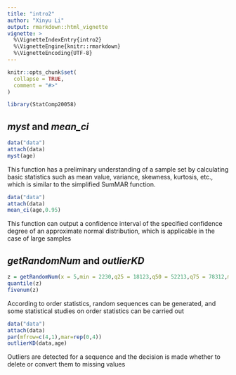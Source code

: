 ---
title: "intro2"
author: "Xinyu Li"
output: rmarkdown::html_vignette
vignette: >
  %\VignetteIndexEntry{intro2}
  %\VignetteEngine{knitr::rmarkdown}
  %\VignetteEncoding{UTF-8}
---

```{r, include = FALSE}
knitr::opts_chunk$set(
  collapse = TRUE,
  comment = "#>"
)
```

```{r setup}
library(StatComp20058)
```

##  _myst_  and  _mean_ci_

```{r message=FALSE}
data("data")
attach(data)
myst(age)
```
This function has a preliminary understanding of a sample set by calculating basic statistics such as mean value, variance, skewness, kurtosis, etc., which is similar to the simplified SumMAR function.



```{r message=FALSE, warning=FALSE}
data("data")
attach(data)
mean_ci(age,0.95)
```
This function can output a confidence interval of the specified confidence degree of an approximate normal distribution, which is applicable in the case of large samples

## _getRandomNum_ and _outlierKD_

```{r}
z = getRandomNum(x = 5,min = 2230,q25 = 18123,q50 = 52213,q75 = 78312,max = 234234123)
quantile(z)
fivenum(z)
```

According to order statistics, random sequences can be generated, and some statistical studies on order statistics can be carried out


```{r fig.height=30, fig.width=30}
data("data")
attach(data)
par(mfrow=c(4,1),mar=rep(0,4))
outlierKD(data,age)
```

Outliers are detected for a sequence and the decision is made whether to delete or convert them to missing values




